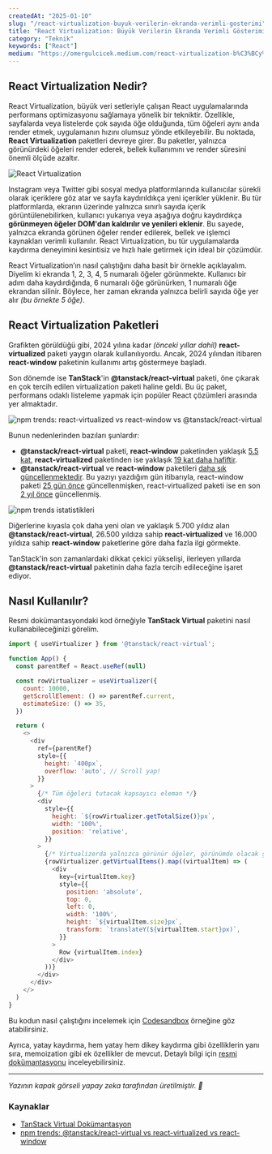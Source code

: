 ```yaml
---
createdAt: "2025-01-10"
slug: "/react-virtualization-buyuk-verilerin-ekranda-verimli-gosterimi"
title: "React Virtualization: Büyük Verilerin Ekranda Verimli Gösterimi"
category: "Teknik"
keywords: ["React"]
medium: "https://omergulcicek.medium.com/react-virtualization-b%C3%BCy%C3%BCk-verilerin-ekranda-verimli-g%C3%B6sterimi-a91b9e6c6e37"
---
```


## React Virtualization Nedir?

React Virtualization, büyük veri setleriyle çalışan React uygulamalarında performans optimizasyonu sağlamaya yönelik bir tekniktir. Özellikle, sayfalarda veya listelerde çok sayıda öğe olduğunda, tüm öğeleri aynı anda render etmek, uygulamanın hızını olumsuz yönde etkileyebilir. Bu noktada, **React Virtualization** paketleri devreye girer. Bu paketler, yalnızca görünürdeki öğeleri render ederek, bellek kullanımını ve render süresini önemli ölçüde azaltır.

![React Virtualization](/blog/2025-01-10/virtualization.png)

Instagram veya Twitter gibi sosyal medya platformlarında kullanıcılar sürekli olarak içeriklere göz atar ve sayfa kaydırıldıkça yeni içerikler yüklenir. Bu tür platformlarda, ekranın üzerinde yalnızca sınırlı sayıda içerik görüntülenebilirken, kullanıcı yukarıya veya aşağıya doğru kaydırdıkça **görünmeyen öğeler DOM'dan kaldırılır ve yenileri eklenir**. Bu sayede, yalnızca ekranda görünen öğeler render edilerek, bellek ve işlemci kaynakları verimli kullanılır. React Virtualization, bu tür uygulamalarda kaydırma deneyimini kesintisiz ve hızlı hale getirmek için ideal bir çözümdür.

React Virtualization’ın nasıl çalıştığını daha basit bir örnekle açıklayalım. Diyelim ki ekranda 1, 2, 3, 4, 5 numaralı öğeler görünmekte. Kullanıcı bir adım daha kaydırdığında, 6 numaralı öğe görünürken, 1 numaralı öğe ekrandan silinir. Böylece, her zaman ekranda yalnızca belirli sayıda öğe yer alır *(bu örnekte 5 öğe)*.

## React Virtualization Paketleri

Grafikten görüldüğü gibi, 2024 yılına kadar *(önceki yıllar dahil)* **react-virtualized** paketi yaygın olarak kullanılıyordu. Ancak, 2024 yılından itibaren **react-window** paketinin kullanımı artış göstermeye başladı.

Son dönemde ise **TanStack**'in **@tanstack/react-virtual** paketi, öne çıkarak en çok tercih edilen virtualization paketi haline geldi. Bu üç paket, performans odaklı listeleme yapmak için popüler React çözümleri arasında yer almaktadır.

![npm trends: react-virtualized vs react-window vs @tanstack/react-virtual](/blog/2025-01-10/npm-trends.png)

Bunun nedenlerinden bazıları şunlardır:

- **@tanstack/react-virtual** paketi, **react-window** paketinden yaklaşık <u>5.5 kat</u>, **react-virtualized** paketinden ise yaklaşık <u>19 kat daha hafiftir</u>.
- **@tanstack/react-virtual** ve **react-window** paketileri <u>daha sık güncellenmektedir</u>. Bu yazıyı yazdığım gün itibarıyla, react-window paketi <u>25 gün önce</u> güncellenmişken, react-virtualized paketi ise en son <u>2 yıl önce</u> güncellenmiş.

![npm trends istatistikleri](/blog/2025-01-10/npm-trends-stats.png)

Diğerlerine kıyasla çok daha yeni olan ve yaklaşık 5.700 yıldız alan **@tanstack/react-virtual**, 26.500 yıldıza sahip  **react-virtualized** ve 16.000 yıldıza sahip **react-window** paketlerine göre daha fazla ilgi görmekte.

TanStack'in son zamanlardaki dikkat çekici yükselişi, ilerleyen yıllarda **@tanstack/react-virtual** paketinin daha fazla tercih edileceğine işaret ediyor.

## Nasıl Kullanılır?

Resmi dokümantasyondaki kod örneğiyle **TanStack Virtual** paketini nasıl kullanabileceğinizi görelim.

```javascript
import { useVirtualizer } from '@tanstack/react-virtual';

function App() {
  const parentRef = React.useRef(null)

  const rowVirtualizer = useVirtualizer({
    count: 10000,
    getScrollElement: () => parentRef.current,
    estimateSize: () => 35,
  })

  return (
    <>
      <div
        ref={parentRef}
        style={{
          height: `400px`,
          overflow: 'auto', // Scroll yap!
        }}
      >
        {/* Tüm öğeleri tutacak kapsayıcı eleman */}
        <div
          style={{
            height: `${rowVirtualizer.getTotalSize()}px`,
            width: '100%',
            position: 'relative',
          }}
        >
          {/* Virtualizerda yalnızca görünür öğeler, görünümde olacak şekilde manuel olarak konumlandırılır */}
          {rowVirtualizer.getVirtualItems().map((virtualItem) => (
            <div
              key={virtualItem.key}
              style={{
                position: 'absolute',
                top: 0,
                left: 0,
                width: '100%',
                height: `${virtualItem.size}px`,
                transform: `translateY(${virtualItem.start}px)`,
              }}
            >
              Row {virtualItem.index}
            </div>
          ))}
        </div>
      </div>
    </>
  )
}
```

Bu kodun nasıl çalıştığını incelemek için <a href="https://codesandbox.io/p/devbox/github/tanstack/virtual/tree/main/examples/react/fixed?embed=1&theme=dark" target="_blank" rel="noreferrer noopener">Codesandbox</a> örneğine göz atabilirsiniz.

Ayrıca, yatay kaydırma, hem yatay hem dikey kaydırma gibi özelliklerin yanı sıra, memoization gibi ek özellikler de mevcut. Detaylı bilgi için <a href="https://tanstack.com/virtual/latest/docs/framework/react/examples/fixed" target="_blank" rel="noreferrer noopener">resmi dokümantasyonu</a> inceleyebilirsiniz.


***

*Yazının kapak görseli yapay zeka tarafından üretilmiştir. 🤖*

### Kaynaklar

- <a href="https://tanstack.com/virtual/latest/docs/introduction" target="_blank" rel="noreferrer noopener">TanStack Virtual Dokümantasyon</a>
- <a href="https://npmtrends.com/@tanstack/react-virtual-vs-react-virtualized-vs-react-window" target="_blank" rel="noreferrer noopener">npm trends: @tanstack/react-virtual vs react-virtualized vs react-window</a>
